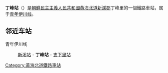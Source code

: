 {{unreferenced|time=2015-01-12T12:50:42+00:00}}
{{朝鮮半島車站資訊
|公司色 = blue
|文字色 = 
|站名 = 丁峰站
|圖片 = 
|pxl = 
|圖片說明 =
|前一站 = [[新溪站|新溪]]
|前一站距離 = 13.2
|後一站距離 = 10.4
|後一站 = [[支下里站|支下里]]
|所屬路線 = [[青年伊川线|青年伊川线]]
|距離 = 41.0
|起點站 = [[平山站_(黄海北道)|平山]]
|諺文 = 정봉역
|朝鮮漢字 = 丁峰驛
|文觀部式 = 
|馬-賴式 = Chŏngbong-yŏk
|副站名 = 
|車站編號 = 
|停站路線數 = 
|所屬公司 = [[朝鮮民主主義人民共和國鐵道省|朝鮮民主主義人民共和國鐵道省]]
|所在地 =[[黄海北道|黄海北道]][[新溪郡|新溪郡]]丁峰里
|車站構造 = 地面车站
|月台配置 = 
|啟用年月日 =
|廢站年月日 = 
|上下車人次 = 
|統計年度 = 
|轉車 = 
|備註 = 
|全寬備註 = 
}}

'''丁峰站'''（{{lang-ko|정봉역}}）是[[朝鮮民主主義人民共和國|朝鮮民主主義人民共和國]][[黄海北道|黄海北道]][[新溪郡|新溪郡]]丁峰里的一個鐵路車站，属于[[青年伊川线|青年伊川线]]。

==邻近车站==
青年伊川线
:[[新溪站|新溪站]] - '''丁峰站''' - [[支下里站|支下里站]]

{{朝鲜铁路小作品}}

{{青年伊川线}}

[[Category:黃海北道鐵路車站|Category:黃海北道鐵路車站]]